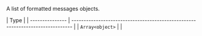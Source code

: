 A list of formatted messages objects.

| Type            |
| --------------- | ------------------------------------------------------------------------------ |
| `Array<object>` | <!-- TODO: Link to the messages definition on chat component once its done --> |
